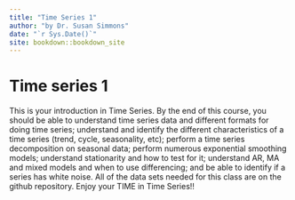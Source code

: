 ```yaml
--- 
title: "Time Series 1"
author: "by Dr. Susan Simmons"
date: "`r Sys.Date()`"
site: bookdown::bookdown_site
---
```


# Time series 1

This is your introduction in Time Series.  By the end of this course, you should be able to understand time series data and different formats for doing time series; understand and identify the different characteristics of a time series (trend, cycle, seasonality, etc); perform a time series decomposition on seasonal data; perform numerous exponential smoothing models; understand stationarity and how to test for it; understand AR, MA and mixed models and when to use differencing; and be able to identify if a series has white noise.  All of the data sets needed for this class are on the github repository.  Enjoy your TIME in Time Series!!

